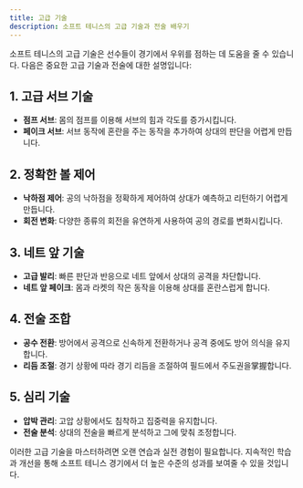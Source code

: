 ```yaml
---
title: 고급 기술
description: 소프트 테니스의 고급 기술과 전술 배우기
---
```


소프트 테니스의 고급 기술은 선수들이 경기에서 우위를 점하는 데 도움을 줄 수 있습니다. 다음은 중요한 고급 기술과 전술에 대한 설명입니다:

## 1. 고급 서브 기술

- **점프 서브**: 몸의 점프를 이용해 서브의 힘과 각도를 증가시킵니다.
- **페이크 서브**: 서브 동작에 혼란을 주는 동작을 추가하여 상대의 판단을 어렵게 만듭니다.

## 2. 정확한 볼 제어

- **낙하점 제어**: 공의 낙하점을 정확하게 제어하여 상대가 예측하고 리턴하기 어렵게 만듭니다.
- **회전 변화**: 다양한 종류의 회전을 유연하게 사용하여 공의 경로를 변화시킵니다.

## 3. 네트 앞 기술

- **고급 발리**: 빠른 판단과 반응으로 네트 앞에서 상대의 공격을 차단합니다.
- **네트 앞 페이크**: 몸과 라켓의 작은 동작을 이용해 상대를 혼란스럽게 합니다.

## 4. 전술 조합

- **공수 전환**: 방어에서 공격으로 신속하게 전환하거나 공격 중에도 방어 의식을 유지합니다.
- **리듬 조절**: 경기 상황에 따라 경기 리듬을 조절하여 필드에서 주도권을掌握합니다.

## 5. 심리 기술

- **압박 관리**: 고압 상황에서도 침착하고 집중력을 유지합니다.
- **전술 분석**: 상대의 전술을 빠르게 분석하고 그에 맞춰 조정합니다.

이러한 고급 기술을 마스터하려면 오랜 연습과 실전 경험이 필요합니다. 지속적인 학습과 개선을 통해 소프트 테니스 경기에서 더 높은 수준의 성과를 보여줄 수 있을 것입니다.